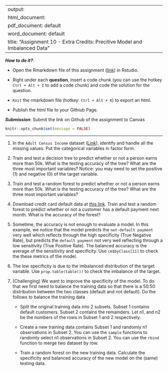 
---
output: 
  html_document:
  pdf_document: default
  word_document: default
title: "Assignment 10 - Extra Credits: Precitive Model and Imbalanced Data"
---

***How to do it?***: 

- Open the Rmarkdown file of this assignment ([link](fa2021_assignment10_extra_credits.Rmd)) in Rstudio. 

- Right under each **question**, insert  a code chunk (you can use the hotkey `Ctrl + Alt + I` to add a code chunk) and code the solution for the question. 

- `Knit` the rmarkdown file (hotkey: `Ctrl + Alt + K`) to export an html.  

-  Publish the html file to your Githiub Page. 

***Submission***: Submit the link on Github of the assignment to Canvas

```{r setup, include=FALSE}
knitr::opts_chunk$set(message = FALSE)
```


-------

1. In the `Adult Census Income` dataset ([Link](https://www.kaggle.com/uciml/adult-census-income)), identify and handle all the missing values. Put the categorical variables in factor form. 

2. Train and test a decision tree to predict whether or not a person earns more than 50k.  What is the testing accuracy of the tree? What are the three most important variables? Notice:  you may need to set the positive (1) and negative (0) of the target variable. 

3. Train and test a random forest to predict whether or not a person earns more than 50k.  What is the testing accuracy of the tree? What are the three most important variables?

4. Download credit card default data at [this link](https://www.kaggle.com/uciml/default-of-credit-card-clients-dataset). Train and test a random forest to predict whether or not a customer has a default payment next month. What is the accuracy of the forest?

5.  Sometime, the accuracy is not enough to evaluate a model. In this example, we notice that the model predicts the `not-default payment` very well which reflects through the high specificity (True Negative Rate), but predicts the `default payment` not very well reflecting through a low sensitivity (True Positive Rate). The balanced accuracy is the average of the sensitivity and specificity.  Use `cm$byClass[11]` to check the these metrics of the model. 

6. The low specificity is due to the imbalanced distribution of the target variable.  Use `prop.table(table())` to check the imbalance of the target. 

7. (Challenging) We want to improve the specificity of the model. To do that we first need to balance the training data so that there is a 50:50 distribution between the two classes (default and not default).  Do the follows to balance the training data

   - Split the original training data into 2 subsets.  Subset 1 contains default customers.  Subset 2 contains the remainders. Let n1, and n2 be the numbers of the rows in Subset 1 and 2 respectively. 
   
   - Create a new training data contains Subset 1 and randomly n1 observations in Subset 2. You can use the `sample` functions to randomly select n1 observations in Subset 2. You can use the `rbind` function to merge two dataset by row. 
   
   - Train a random forest on the new training data.  Calculate the specificity and balanced accuracy of the new model on the (same) testing data. 
